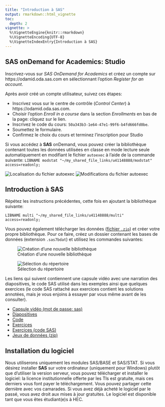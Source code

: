 ```yaml
---
title: "Introduction à SAS"
output: rmarkdown::html_vignette
toc:
  depth: 2
vignette: >
  %\VignetteEngine{knitr::rmarkdown}
  %\VignetteEncoding{UTF-8}
  %\VignetteIndexEntry{Introduction à SAS}
---
```

## SAS onDemand for Academics: Studio

Inscrivez-vous sur *SAS OnDemand for Academics* et créez un compte sur https://odamid.oda.sas.com en sélectionnant l'option *Register for an account*.

Après avoir créé un compte utilisateur, suivez ces étapes:

- Inscrivez vous sur le centre de contrôle (*Control Center*) à https://odamid.oda.sas.com.
- Choisir l'option *Enroll in a course* dans la section *Enrollments* en bas de la page: cliquez sur le lien.
- Inscrivez le code du cours: `50a343b3-1e64-47e1-99f6-b4fd666fd0be`.
- Soumettez le formulaire.
- Confirmez le choix du cours et terminez l'inscription pour Studio

Si vous accédez à **SAS** onDemand, vous pouvez créer la bibliothèque contenant toutes les données utilisées en classe en mode lecture seule automatiquement en modifiant le fichier `autoexec` à l'aide de la commande suivante: `LIBNAME modstat "~/my_shared_file_links/u41148888/modstat" access=readonly;`


![Localisation du fichier `autoexec`](../images/SASonDemand_autoexec.png)
![Modifications du fichier `autoexec`](../images/SASonDemand_autoexec_2.png)


## Introduction à **SAS**

Répétez les instructions précédentes, cette fois en ajoutant la bibliothèque suivante:

```sas
LIBNAME multi "~/my_shared_file_links/u41148888/multi" access=readonly;
```
Vous pouvez également télécharger les données ([fichier `.zip`](https://raw.githubusercontent.com/lbelzile/modstat/master/introSAS/Intro_SAS_data.zip)) et créer votre propre bibliothèque. Pour ce faire, créez un dossier contenant les bases de données (extension `.sas7bdat`) et utilisez les commandes suivantes: 

![Création d'une nouvelle bibliothèque](../images/SASonDemand_nouvelle_biblio.png)


![Sélection du répertoire](../images/SASonDemand_nouvelle_biblio_2.png)


Les liens qui suivent contiennent une capsule vidéo avec une narration des diapositives, le code SAS utilisé dans les exemples ainsi que quelques exercices (le code SAS rattaché aux exercices contient les solutions annotées, mais je vous enjoins à essayer par vous même avant de les consulter).

- [Capsule vidéo (mot de passe: sas)](https://hecmontreal.yuja.com/V/Video?v=87013&node=440149&a=311352596&autoplay=1)
- [Diapositives](https://raw.githubusercontent.com/lbelzile/modstat/master/introSAS/MATH60619_SAS_intro.pdf)
- [Code](https://raw.githubusercontent.com/lbelzile/modstat/master/introSAS/MATH60619_SAS_intro.sas)
- [Exercices](https://raw.githubusercontent.com/lbelzile/modstat/master/introSAS/MATH60619_SASexercices.pdf)
- [Exercices (code SAS)](https://raw.githubusercontent.com/lbelzile/modstat/master/introSAS/MATH60619_SASexercices.sas)
- [Jeux de données (zip)](https://raw.githubusercontent.com/lbelzile/modstat/master/introSAS/Intro_SAS_data.zip)



## Installation du logiciel


Nous utiliserons uniquement les modules SAS/BASE et SAS/STAT. Si vous désirez installer **SAS** sur votre ordinateur (uniquement pour Windows) plutôt que d'utiliser la version serveur, vous pouvez télécharger et installer le logiciel: la licence institutionnelle offerte par les TIs est gratuite, mais ces derniers vous font payer le téléchargement. Vous pouvez partager cette dernière avec vos camarades. Si vous avez déjà acheté le logiciel par le passé, vous avez droit aux mises à jour gratuites. Le logiciel est disponible tant que vous êtes étudiant(e)s à HEC.



